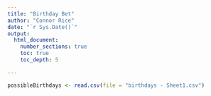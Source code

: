 ```yaml
---
title: "Birthday Bet"
author: "Connor Rice"
date: "`r Sys.Date()`"  
output: 
  html_document:
    number_sections: true
    toc: true
    toc_depth: 5

---
```


```r
possibleBirthdays <- read.csv(file = "birthdays - Sheet1.csv")
```